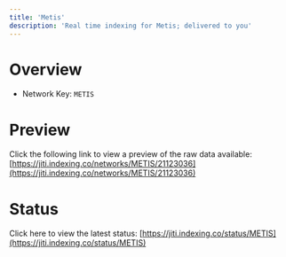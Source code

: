 ```yaml
---
title: 'Metis'
description: 'Real time indexing for Metis; delivered to you'
---
```


# Overview
- Network Key: `METIS`

# Preview
Click the following link to view a preview of the raw data available: [https://jiti.indexing.co/networks/METIS/21123036](https://jiti.indexing.co/networks/METIS/21123036)

# Status
Click here to view the latest status: [https://jiti.indexing.co/status/METIS](https://jiti.indexing.co/status/METIS)
